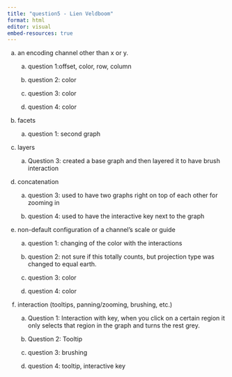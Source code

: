 ```yaml
---
title: "question5 - Lien Veldboom"
format: html
editor: visual
embed-resources: true
---
```


a.  an encoding channel other than x or y.

    a.  question 1:offset, color, row, column

    b.  question 2: color

    c.  question 3: color

    d.  question 4: color

b.  facets

    a.  question 1: second graph

c.  layers

    a.  Question 3: created a base graph and then layered it to have brush interaction

d.  concatenation

    a.  question 3: used to have two graphs right on top of each other for zooming in

    b.  question 4: used to have the interactive key next to the graph

e.  non-default configuration of a channel’s scale or guide

    a.  question 1: changing of the color with the interactions

    b.  question 2: not sure if this totally counts, but projection type was changed to equal earth.

    c.  question 3: color

    d.  question 4: color

f.  interaction (tooltips, panning/zooming, brushing, etc.)

    a.  Question 1: Interaction with key, when you click on a certain region it only selects that region in the graph and turns the rest grey.

    b.  Question 2: Tooltip

    c.  question 3: brushing

    d.  question 4: tooltip, interactive key
